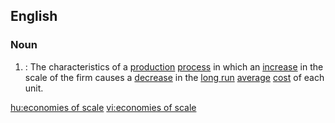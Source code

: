 ==English==
===Noun===
{{wikipedia}}
{{en-noun|sg=[[economies]] of [[scale]]|-}}
# {{context|economics|pluralia tantum}}: The characteristics of a [[production]] [[process]] in which an [[increase]] in the scale of the firm causes a [[decrease]] in the [[long run]] [[average]] [[cost]] of each unit.

[[hu:economies of scale]]
[[vi:economies of scale]]